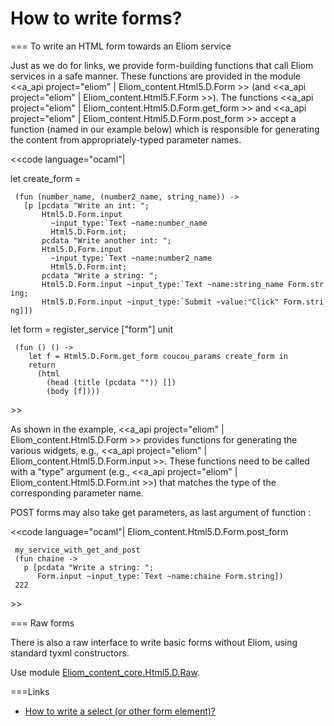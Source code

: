 =How to write forms?=

=== To write an HTML form towards an Eliom service

Just as we do for links, we provide form-building functions that call
Eliom services in a safe manner. These functions are provided in the
module
<<a_api project="eliom" | Eliom_content.Html5.D.Form >> (and
<<a_api project="eliom" | Eliom_content.Html5.F.Form >>).
The functions
<<a_api project="eliom" | Eliom_content.Html5.D.Form.get_form >> and
<<a_api project="eliom" | Eliom_content.Html5.D.Form.post_form >>
accept a function (named {{{create_form}}} in our example below)
which is responsible for generating the content from
appropriately-typed parameter names.

<<code language="ocaml"|

let create_form =
  (fun (number_name, (number2_name, string_name)) ->
    [p [pcdata "Write an int: ";
        Html5.D.Form.input
          ~input_type:`Text ~name:number_name
          Html5.D.Form.int;
        pcdata "Write another int: ";
        Html5.D.Form.input
          ~input_type:`Text ~name:number2_name
          Html5.D.Form.int;
        pcdata "Write a string: ";
        Html5.D.Form.input ~input_type:`Text ~name:string_name Form.string;
        Html5.D.Form.input ~input_type:`Submit ~value:"Click" Form.string]])

let form = register_service ["form"] unit
  (fun () () ->
     let f = Html5.D.Form.get_form coucou_params create_form in
     return
       (html
         (head (title (pcdata "")) [])
         (body [f])))

>>

As shown in the example,
<<a_api project="eliom" | Eliom_content.Html5.D.Form >>
provides functions for generating the various widgets, e.g.,
<<a_api project="eliom" | Eliom_content.Html5.D.Form.input >>.
These functions need to be called with a "type" argument (e.g.,
<<a_api project="eliom" | Eliom_content.Html5.D.Form.int >>)
that matches the type of the corresponding parameter name.

POST forms may also take get parameters, as last argument of function
{{{post_form}}}:

<<code language="ocaml"|
Eliom_content.Html5.D.Form.post_form
  my_service_with_get_and_post
  (fun chaine ->
    p [pcdata "Write a string: ";
       Form.input ~input_type:`Text ~name:chaine Form.string])
  222
>>

=== Raw forms

There is also a raw interface to write basic forms without Eliom,
using standard tyxml constructors.

Use module [[wiki(15):api/server/Eliom_content_core.Html5.D.Raw|Eliom_content_core.Html5.D.Raw]].

===Links
* [[wiki:manual/how-to-add-a-select-or-other-form-element|How to write a select (or other form element)?]]

